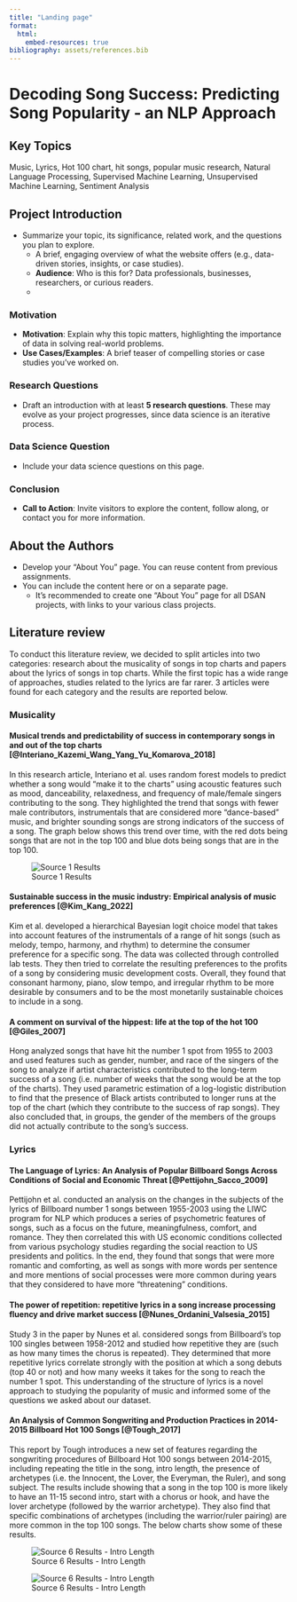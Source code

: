 ```yaml
---
title: "Landing page"
format: 
  html: 
    embed-resources: true
bibliography: assets/references.bib 
---
```

# Decoding Song Success: Predicting Song Popularity - an NLP Approach

## Key Topics
Music, Lyrics, Hot 100 chart, hit songs, popular music research, Natural Language Processing, Supervised Machine Learning, Unsupervised Machine Learning, Sentiment Analysis

## Project Introduction
- Summarize your topic, its significance, related work, and the questions you plan to explore.
   - A brief, engaging overview of what the website offers (e.g., data-driven stories, insights, or case studies).
   - **Audience**: Who is this for? Data professionals, businesses, researchers, or curious readers.
   - 

### Motivation
- **Motivation**: Explain why this topic matters, highlighting the importance of data in solving real-world problems.
- **Use Cases/Examples**: A brief teaser of compelling stories or case studies you’ve worked on.

### Research Questions
- Draft an introduction with at least **5 research questions**. These may evolve as your project progresses, since data science is an iterative process.

### Data Science Question
- Include your data science questions on this page.

### Conclusion
- **Call to Action**: Invite visitors to explore the content, follow along, or contact you for more information.

## About the Authors  

- Develop your "About You" page. You can reuse content from previous assignments.
- You can include the content here or on a separate page.
   - It’s recommended to create one "About You" page for all DSAN projects, with links to your various class projects.

## Literature review

To conduct this literature review, we decided to split articles into two categories: research about the musicality of songs in top charts and papers about the lyrics of songs in top charts. While the first topic has a wide range of approaches, studies related to the lyrics are far rarer. 3 articles were found for each category and the results are reported below.

### Musicality

#### Musical trends and predictability of success in contemporary songs in and out of the top charts [@Interiano_Kazemi_Wang_Yang_Yu_Komarova_2018]

In this research article, Interiano et al. uses random forest models to predict whether a song would “make it to the charts” using acoustic features such as mood, danceability, relaxedness, and frequency of male/female singers contributing to the song. They highlighted the trend that songs with fewer male contributors, instrumentals that are considered more “dance-based” music, and brighter sounding songs are strong indicators of the success of a song. The graph below shows this trend over time, with the red dots being songs that are not in the top 100 and blue dots being songs that are in the top 100.

![Source 1 Results](assets/landing_img/source1_img.jpg)

#### Sustainable success in the music industry: Empirical analysis of music preferences [@Kim_Kang_2022]

Kim et al. developed a hierarchical Bayesian logit choice model that takes into account features of the instrumentals of a range of hit songs (such as melody, tempo, harmony, and rhythm) to determine the consumer preference for a specific song. The data was collected through controlled lab tests. They then tried to correlate the resulting preferences to the profits of a song by considering music development costs. Overall, they found that consonant harmony, piano, slow tempo, and irregular rhythm to be more desirable by consumers and to be the most monetarily sustainable choices to include in a song.

#### A comment on survival of the hippest: life at the top of the hot 100 [@Giles_2007]

Hong analyzed songs that have hit the number 1 spot from 1955 to 2003 and used features such as gender, number, and race of the singers of the song to analyze if artist characteristics contributed to the long-term success of a song (i.e. number of weeks that the song would be at the top of the charts). They used parametric estimation of a log-logistic distribution to find that the presence of Black artists contributed to longer runs at the top of the chart (which they contribute to the success of rap songs). They also concluded that, in groups, the gender of the members of the groups did not actually contribute to the song’s success.

### Lyrics

#### The Language of Lyrics: An Analysis of Popular Billboard Songs Across Conditions of Social and Economic Threat [@Pettijohn_Sacco_2009]

Pettijohn et al. conducted an analysis on the changes in the subjects of the lyrics of Billboard number 1 songs between 1955-2003 using the LIWC program for NLP which produces a series of psychometric features of songs, such as a focus on the future, meaningfulness, comfort, and romance. They then correlated this with US economic conditions collected from various psychology studies regarding the social reaction to US presidents and politics. In the end, they found that songs that were more romantic and comforting, as well as songs with more words per sentence and more mentions of social processes were more common during years that they considered to have more “threatening” conditions.

#### The power of repetition: repetitive lyrics in a song increase processing fluency and drive market success [@Nunes_Ordanini_Valsesia_2015]

Study 3 in the paper by Nunes et al. considered songs from Billboard’s top 100 singles between 1958-2012 and studied how repetitive they are (such as how many times the chorus is repeated). They determined that more repetitive lyrics correlate strongly with the position at which a song debuts (top 40 or not) and how many weeks it takes for the song to reach the number 1 spot. This understanding of the structure of lyrics is a novel approach to studying the popularity of music and informed some of the questions we asked about our dataset.

#### An Analysis of Common Songwriting and Production Practices in 2014-2015 Billboard Hot 100 Songs [@Tough_2017]

This report by Tough introduces a new set of features regarding the songwriting procedures of Billboard Hot 100 songs between 2014-2015, including repeating the title in the song, intro length, the presence of archetypes (i.e. the Innocent, the Lover, the Everyman, the Ruler), and song subject. The results include showing that a song in the top 100 is more likely to have an 11-15 second intro, start with a chorus or hook, and have the lover archetype (followed by the warrior archetype). They also find that specific combinations of archetypes (including the warrior/ruler pairing) are more common in the top 100 songs. The below charts show some of these results.

![Source 6 Results - Intro Length](assets/landing_img/Source6_1.png)

![Source 6 Results - Intro Length](assets/landing_img/Source6_2.png)